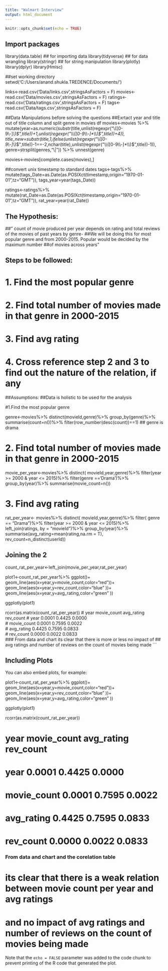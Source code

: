 ```yaml
---
title: "Walmart Interview"
output: html_document
---
```


```r
knitr::opts_chunk$set(echo = TRUE)
```

## Import packages

library(data.table) ## for importing data
library(tidyverse) ## for data wrangling
library(stringr) ## for string manipulation
library(plotly)
library(dplyr)
library(Hmisc)

##set working directory
setwd('C:/Users/anand.shukla.TREDENCE/Documents/')

links<-read.csv('Data/links.csv',stringsAsFactors = F)
movies<-read.csv('Data/movies.csv',stringsAsFactors = F)
ratings<-read.csv('Data/ratings.csv',stringsAsFactors = F)
tags<-read.csv('Data/tags.csv',stringsAsFactors = F)

##Data Manipulations before solving the questions
##Exrtact year and title out of title column and split genre in movies df
movies<-movies %>%  
  mutate(year=as.numeric(substr(title,unlist(regexpr("\\([0-9\\-]*\\)$",title))+1,unlist(regexpr("\\([0-9\\-]*\\)$",title))+4)),
         title_new=substr(title,1,ifelse(unlist(regexpr("\\([0-9\\-]*\\)$",title))-1==-2,nchar(title),unlist(regexpr("\\([0-9\\-]*\\)$",title))-1)),
         genre=strsplit(genres,"\\|")) %>%
  unnest(genre)

movies<-movies[complete.cases(movies),]

##convert unix timestamp to standard dates
tags<-tags%>% mutate(tags_Date=as.Date(as.POSIXct(timestamp,origin="1970-01-01",tz="GMT")),
                     tags_year=year(tags_Date))

ratings<-ratings%>% mutate(rat_Date=as.Date(as.POSIXct(timestamp,origin="1970-01-01",tz="GMT")),
                           rat_year=year(rat_Date))


## The Hypothesis:
##" count of movie produced per year depends on rating and total reviews of the movies of past years by genre- 
##We will be doing this for most popular genre and from 2000-2015. Popular would be decided by the maximum number 
##of movies across  years"

## Steps to be followed:
# 1. Find the most popular genre
# 2. Find total number of movies made in that genre in 2000-2015
# 3. Find avg rating
# 4. Cross reference step 2 and 3 to find out the nature of the relation, if any

##Assumptions:
##Data is holistic to be used for the analysis

#1.Find the most popular genre

genre<-movies%>%
      distinct(movieId,genre)%>%
      group_by(genre)%>% summarise(count=n())%>% filter(row_number(desc(count))==1)
## genre is drama

# 2. Find total number of movies made in that genre in 2000-2015

movie_per_year<-movies%>%
                distinct( movieId,year,genre)%>%
                filter(year >= 2000 & year <= 2015)%>%
                filter(genre =='Drama')%>%
                group_by(year)%>%
                summarise(movie_count=n())


# 3. Find avg rating

rat_per_year<- movies%>%
               distinct( movieId,year,genre)%>%
               filter( genre == "Drama")%>%
               filter(year >= 2000 & year <= 2015)%>%
               left_join(ratings, by = "movieId")%>%
               group_by(year)%>%
               summarise(avg_rating=mean(rating,na.rm = T),
                         rev_count=n_distinct(userId))

## Joining the 2

count_rat_per_year<-left_join(movie_per_year,rat_per_year)

plot1<-count_rat_per_year%>%
      ggplot()+ geom_line(aes(x=year,y=movie_count,color="red"))+
      geom_line(aes(x=year,y=rev_count,color="blue" ))+
      geom_line(aes(x=year,y=avg_rating,color="green" ))

ggplotly(plot1)
        
rcorr(as.matrix(count_rat_per_year))
# year   movie_count avg_rating rev_count
# year               0.0001      0.4425     0.0000   
# movie_count 0.0001             0.7595     0.0022   
# avg_rating  0.4425 0.7595                 0.0833   
# rev_count   0.0000 0.0022      0.0833  
### From data and chart its clear that there is more or less no impact of 
## avg ratings and number of reviews on the count of movies being made
```

## Including Plots

You can also embed plots, for example:

plot1<-count_rat_per_year%>%
      ggplot()+ geom_line(aes(x=year,y=movie_count,color="red"))+
      geom_line(aes(x=year,y=rev_count,color="blue" ))+
      geom_line(aes(x=year,y=avg_rating,color="green" ))

ggplotly(plot1)

rcorr(as.matrix(count_rat_per_year))

# year   movie_count avg_rating rev_count
# year               0.0001      0.4425     0.0000   
# movie_count 0.0001             0.7595     0.0022   
# avg_rating  0.4425 0.7595                 0.0833   
# rev_count   0.0000 0.0022      0.0833  

### From data and chart and the corelation table 
# its clear that there is a weak relation between movie count per year and avg ratings
# and no impact of  avg ratings and number of reviews on the count of movies being made

Note that the `echo = FALSE` parameter was added to the code chunk to prevent printing of the R code that generated the plot.
